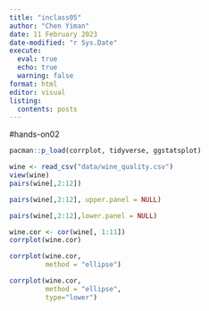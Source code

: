 ```yaml
---
title: "inclass05"
author: "Chen Yiman"
date: 11 February 2023
date-modified: "r Sys.Date"
execute:
  eval: true
  echo: true
  warning: false
format: html
editor: visual
listing: 
  contents: posts
---
```


#hands-on02

```r
pacman::p_load(corrplot, tidyverse, ggstatsplot)
```

```r
wine <- read_csv("data/wine_quality.csv")
view(wine)
pairs(wine[,2:12])
```

```r
pairs(wine[,2:12], upper.panel = NULL)
```

```r
pairs(wine[,2:12],lower.panel = NULL)
```

```r
wine.cor <- cor(wine[, 1:11])
corrplot(wine.cor)
```

```r
corrplot(wine.cor, 
         method = "ellipse") 
```

```r
corrplot(wine.cor, 
         method = "ellipse", 
         type="lower")
```

```r

```

